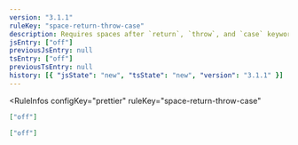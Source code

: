 ```yaml
---
version: "3.1.1"
ruleKey: "space-return-throw-case"
description: Requires spaces after `return`, `throw`, and `case` keywords
jsEntry: ["off"]
previousJsEntry: null
tsEntry: ["off"]
previousTsEntry: null
history: [{ "jsState": "new", "tsState": "new", "version": "3.1.1" }]
---
```


<RuleInfos 
  configKey="prettier" 
  ruleKey="space-return-throw-case" 
>

```json
["off"]
```

```json
["off"]
```

</RuleInfos>
